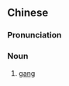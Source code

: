 {{also|团伙}}
==Chinese==
{{zh-forms|s=团伙}}

===Pronunciation===
{{zh-pron
|m=tuánhuǒ
|cat=n
}}

===Noun===
{{zh-noun}}

# [[gang]]